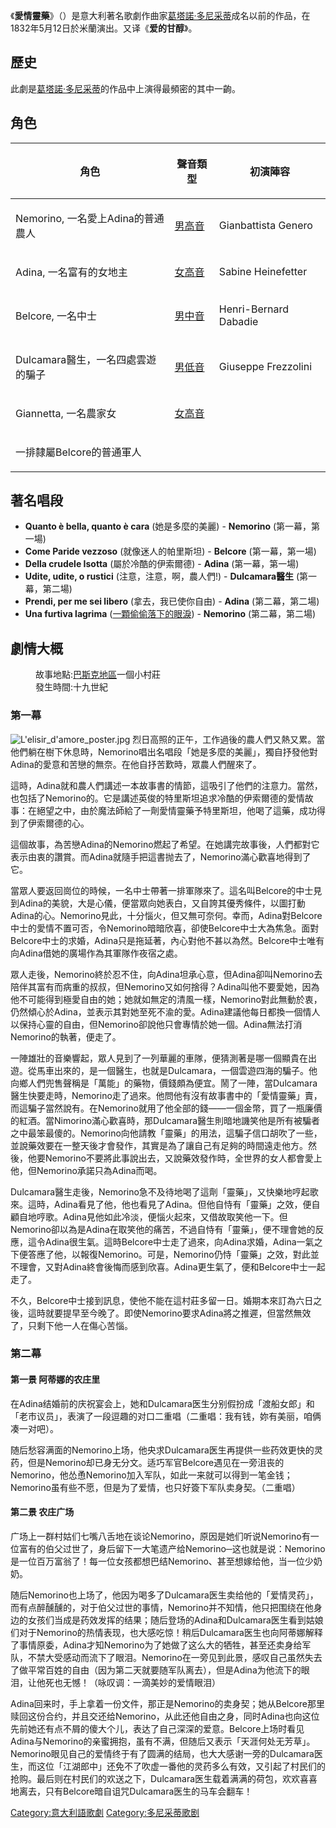 {{Otheruses|other=一部同名[[台灣電影|台灣電影]]|愛情靈藥 (電影)}}
《'''愛情靈藥'''》（{{lang-it|''L'elisir d'amore''}}）是意大利著名歌劇作曲家[[葛塔諾·多尼采蒂|葛塔諾·多尼采蒂]]成名以前的作品，在1832年5月12日於米蘭演出。又译《'''爱的甘醇'''》。

== 歷史 ==
此劇是[[葛塔諾·多尼采蒂|葛塔諾·多尼采蒂]]的作品中上演得最頻密的其中一齣。

== 角色 ==
{| class="wikitable"
!角色
!聲音類型
!初演陣容
|-
|Nemorino, 一名愛上Adina的普通農人
|[[男高音|男高音]]
|Gianbattista Genero
|-
|Adina, 一名富有的女地主
|[[女高音|女高音]]
|Sabine Heinefetter
|-
|Belcore, 一名中士
|[[男中音|男中音]]
|Henri-Bernard Dabadie
|-
|Dulcamara醫生，一名四處雲遊的騙子
|[[男低音|男低音]]
|Giuseppe Frezzolini
|-
|Giannetta, 一名農家女
|[[女高音|女高音]]
|
|-
| colspan="3"|一排隸屬Belcore的普通軍人
|}

== 著名唱段 ==
* '''Quanto è bella, quanto è cara''' (她是多麼的美麗) - '''Nemorino''' (第一幕，第一場) 
* '''Come Paride vezzoso''' (就像迷人的帕里斯坦) - '''Belcore''' (第一幕，第一場) 
* '''Della crudele Isotta''' (屬於冷酷的伊索爾德) - '''Adina''' (第一幕，第一場) 
* '''Udite, udite, o rustici''' (注意，注意，啊，農人們!) - '''Dulcamara醫生''' (第一幕，第二場) 
* '''Prendi, per me sei libero''' (拿去，我已使你自由) - '''Adina''' (第二幕，第二場) 
* '''Una furtiva lagrima''' ([[一顆偷偷落下的眼淚|一顆偷偷落下的眼淚]]) - '''Nemorino''' (第二幕，第二場)

== 劇情大概 ==
:故事地點:[[巴斯克地區|巴斯克地區]]一個小村莊
:發生時間:十九世紀

=== 第一幕 ===
[[File:L'elisir_d'amore_poster.jpg|thumb]]
烈日高照的正午，工作過後的農人們又熱又累。當他們躺在樹下休息時，Nemorino唱出名唱段「她是多麼的美麗」，獨自抒發他對Adina的愛意和苦戀的無奈。在他自抒苦歎時，眾農人們醒來了。

這時，Adina就和農人們講述一本故事書的情節，這吸引了他們的注意力。當然，也包括了Nemorino的。它是講述英俊的特里斯坦追求冷酷的伊索爾德的愛情故事：在絕望之中，由於魔法師給了一劑愛情靈藥予特里斯坦，他喝了這藥，成功得到了伊索爾德的心。

這個故事，為苦戀Adina的Nemorino燃起了希望。在她講完故事後，人們都對它表示由衷的讚賞。而Adina就隨手把這書抛去了，Nemorino滿心歡喜地得到了它。

當眾人要返回崗位的時候，一名中士帶著一排軍隊來了。這名叫Belcore的中士見到Adina的美貌，大是心儀，便當眾向她表白，又自誇其優秀條件，以圖打動Adina的心。Nemorino見此，十分惱火，但又無可奈何。幸而，Adina對Belcore中士的愛情不置可否，令Nemorino暗暗欣喜，卻使Belcore中士大為焦急。面對Belcore中士的求婚，Adina只是拖延著，內心對他不甚以為然。Belcore中士唯有向Adina借她的廣場作為其軍隊作夜宿之處。

眾人走後，Nemorino終於忍不住，向Adina坦承心意，但Adina卻叫Nemorino去陪伴其富有而病重的叔叔，但Nemorino又如何捨得？Adina叫他不要愛她，因為他不可能得到極愛自由的她；她就如無定的清風一樣，Nemorino對此無動於衷，仍然傾心於Adina，並表示其對她至死不渝的愛。Adina建議他每日都換一個情人以保持心靈的自由，但Nemorino卻說他只會專情於她一個。Adina無法打消Nemorino的執著，便走了。

一陣雄壯的音樂響起，眾人見到了一列華麗的車隊，便猜測著是哪一個顯貴在出遊。從馬車出來的，是一個醫生，也就是Dulcamara，一個雲遊四海的騙子。他向鄉人們兜售聲稱是「萬能」的藥物，價錢頗為便宜。鬧了一陣，當Dulcamara醫生快要走時，Nemorino走了過來。他問他有沒有故事書中的「愛情靈藥」賣，而這騙子當然說有。在Nemorino就用了他全部的錢――一個金幣，買了一瓶廉價的紅酒。當Nimorino滿心歡喜時，那Dulcamara醫生則暗地譏笑他是所有被騙者之中最笨最傻的。Nemorino向他請教「靈藥」的用法，這騙子信口胡吹了一些，並說藥效要在一整天後才會發作，其實是為了讓自己有足夠的時間遠走他方。然後，他要Nemorino不要將此事說出去，又說藥效發作時，全世界的女人都會愛上他，但Nemorino承諾只為Adina而喝。

Dulcamara醫生走後，Nemorino急不及待地喝了這劑「靈藥」，又快樂地哼起歌來。這時，Adina看見了他，他也看見了Adina。但他自恃有「靈藥」之效，便自顧自地哼歌。Adina見他如此冷淡，便惱火起來，又借故取笑他一下。但Nemorino卻以為是Adina在取笑他的痛苦，不過自恃有「靈藥」，便不理會她的反應，這令Adina很生氣。這時Belcore中士走了過來，向Adina求婚，Adina一氣之下便答應了他，以報復Nemorino。可是，Nemorino仍恃「靈藥」之效，對此並不理會，又對Adina終會後悔而感到欣喜。Adina更生氣了，便和Belcore中士一起走了。

不久，Belcore中士接到訊息，使他不能在這村莊多留一日。婚期本來訂為六日之後，這時就要提早至今晚了。即使Nemorino要求Adina將之推遲，但當然無效了，只剩下他一人在傷心苦惱。

=== 第二幕 ===

==== 第一景 阿蒂娜的农庄里 ====

在Adina结婚前的庆祝宴会上，她和Dulcamara医生分别假扮成「渡船女郎」和「老市议员」，表演了一段逗趣的对口二重唱（二重唱：我有钱，妳有美丽，咱俩凑一对吧）。

随后愁容满面的Nemorino上场，他央求Dulcamara医生再提供一些药效更快的灵药，但是Nemorino却已身无分文。适巧军官Belcore遇见在一旁沮丧的Nemorino，他怂恿Nemorino加入军队，如此一来就可以得到一笔金钱；Nemorino虽有些不愿，但是为了爱情，也只好簽下军队卖身契。（二重唱）

==== 第二景 农庄广场 ====

广场上一群村姑们七嘴八舌地在谈论Nemorino，原因是她们听说Nemorino有一位富有的伯父过世了，身后留下一大笔遗产给Nemorino─这也就是说：Nemorino是一位百万富翁了！每一位女孩都想巴结Nemorino、甚至想嫁给他，当一位少奶奶。　　

随后Nemorino也上场了，他因为喝多了Dulcamara医生卖给他的「爱情灵药」，而有点醉醺醺的，对于伯父过世的事情，Nemorino并不知情，他只把围绕在他身边的女孩们当成是药效发挥的结果；随后登场的Adina和Dulcamara医生看到姑娘们对于Nemorino的热情表现，也大感吃惊！稍后Dulcamara医生也向阿蒂娜解释了事情原委，Adina才知Nemorino为了她做了这么大的牺牲，甚至还卖身给军队，不禁大受感动而流下了眼泪。Nemorino在一旁见到此景，感叹自己虽然失去了做平常百姓的自由（因为第二天就要随军队离去），但是Adina为他流下的眼泪，让他死也无憾！（咏叹调：一滴美妙的爱情眼泪）　　

Adina回来时，手上拿着一份文件，那正是Nemorino的卖身契；她从Belcore那里赎回这份合约，并且交还给Nemorino，从此还他自由之身，同时Adina也向这位先前她还有点不屑的傻大个儿，表达了自己深深的爱意。Belcore上场时看见Adina与Nemorino的亲蜜拥抱，虽有不满，但随后又表示「天涯何处无芳草」。Nemorino眼见自己的爱情终于有了圆满的结局，也大大感谢一旁的Dulcamara医生，而这位「江湖郎中」还免不了吹虚一番他的灵药多么有效，又引起了村民们的抢购。最后则在村民们的欢送之下，Dulcamara医生载着满满的荷包，欢欢喜喜地离去，只有Belcore暗自诅咒Dulcamara医生的马车会翻车！

{{Authority control}}
{{DEFAULTSORT:Elisir d'amore}}
[[Category:意大利語歌劇|Category:意大利語歌劇]]
[[Category:多尼采蒂歌剧|Category:多尼采蒂歌剧]]